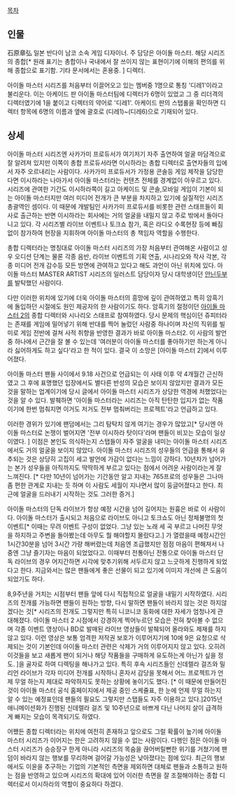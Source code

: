 [[목차]]


== 인물 ==
石原章弘
일본 반다이 남코 소속 게임 디자이너. 주 담당은 아이돌 마스터. 해당 시리즈의 종합[* 원래 표기는 총합이나 국내에서 잘 쓰이지 않는 표현이기에 이해의 편의를 위해 종합으로 표기함. 기타 문서에서는 혼용중. ] 디렉터.

아이돌 마스터 시리즈를 처음부터 이끌어오고 있는 멤버중 1명으로 통칭 '디레1'이라고 불리운다. 이는 아케이드 판 아이돌 마스터팀에 디렉터가 6명이 있었고 그 중 리더격의 디렉터였기에 1을 붙이고 디렉터의 약어로 '디레1'. 아케이드 판의 스탭롤을 확인하면 디렉터 항목에 6명의 이름과 옆에 괄호로 (디레1)~(디레6)으로 기재되어 있다.

== 상세 ==

아이돌 마스터 시리즈엔 사카가미 프로듀서가 여기저기 자주 출연하여 얼굴 마담격으로 잘 알려져 있지만 이쪽이 총합 프로듀서라면 이시하라는 총합 디렉터로 출연자들의 입에서 자주 오르내리는 사람이다. 사카가미 프로듀서가 가정용 콘솔등 게임 제작을 담당한다면 이시하라는 나아가서 아이돌 마스터라는 컨텐츠 전체를 경계없이 아우르고 있다. 시리즈에 관여한 기간도 이시하라쪽이 길고 아케이드 및 콘솔,모바일 게임이 기본이 되는 아이돌 마스터지만 여러 미디어 전개가 큰 부분을 차지하고 있기에 실질적인 시리즈 총괄역인 셈이다. 이 때문에 개발팀인 사카가미 프로듀서를 비롯한 관련 스태프들이 회사로 출근하는 반면 이시하라는 회사에는 거의 얼굴을 내밀지 않고 주로 밖에서 돌아다니고 있다. 각 시리즈별 라이브 이벤트나 토크쇼 참가, 혹은 라디오 수록현장 등에 빠짐없이 참가하여 현장을 지휘하며 아이돌 마스터의 총 책임자 역할을 수행한다.

총합 디렉터라는 명칭대로 아이돌 마스터 시리즈의 가장 처음부터 관여해온 사람이고 성우 오디션 단계는 물론 각종 음반, 라이브 이벤트의 기획 연출, 시나리오와 작사 각본, 각종 미디어 전개 감수등 모든 방면에 관여하고 있다고 해도 과언이 아닌 위치에 있다. 아이돌 마스터 MASTER ARTIST 시리즈의 일러스트 담당이자 당시 대학생이던 [[안닌두부]]를 발탁했던 사람이다. 

다만 이러한 위치에 있기에 더욱 아이돌 마스터의 흥망에 깊이 관여하였고 특히 암흑기에 돌입하던 시절에도 원인 제공자의 한 사람이기도 하다. 암흑기의 절정이던 [[아이돌 마스터 2]]의 종합 디렉터와 시나리오 스태프로 참여하였다. 당시 문제의 핵심이던 쥬피터라는 존재를 게임에 밀어넣기 위해 반대를 찍어 눌렀던 사람중 하나이며 자신의 직위를 빌미로 게임 전반에 걸쳐 사적 취향을 반영한 결과가 바로 아이돌 마스터2. 이 사람의 발언중 하나에서 근간을 잘 볼 수 있는데 '여러분이 아이돌 마스터를 좋아하기만 하는게 아니라 싫어하게도 하고 싶다'라고 한 적이 있다. 결국 이 소망은 [아이돌 마스터 2]에서 이루어졌다.

아이돌 마스터 팬들 사이에서 9.18 사건으로 언급되는 이 사태 이후 약 4개월간 근신하였고 그 후에 표명했던 입장에서도 별다른 반성의 모습은 보이지 않았지만 결과가 모든 것을 말하는 업계이기에 당시 글에서 아이돌 마스터 시리즈가 상당한 역경에 처했었다는 것을 알 수 있다. 발췌하면 '아이돌 마스터라는 시리즈는 아직 탄탄한 입지가 없는 작품이기에 한번 멈춰지면 이거도 저거도 전부 멈춰버리는 프로젝트'라고 언급하고 있다.

이러한 경위가 있기에 팬덤에서는 그리 탐탁치 않게 여기는 경우가 많았고[* 당시엔 아이돌 마스터로 논쟁이 벌어지면 '전부 이시하라 탓이다'라며 팬들이 비꼬는 모습이 일상이였다. ] 이점은 본인도 의식하는지 스탭들이 자주 얼굴을 내미는 아이돌 마스터 시리즈에서도 거의 얼굴을 보이지 않았다. 아이돌 마스터 시리즈의 성우들의 언급을 통해서 유추되는 것은 상당히 고집이 세고 발언에 가감이 없다는 느낌이 강하다. 10년차가 넘어가는 본가 성우들을 아직까지도 딱딱하게 부르고 있다는 점에서 어려운 사람이라는게 잘 느껴진다. [* 다만 10년이 넘어가는 기간동안 알고 지내는 765프로의 성우들은 그나마 좀 편한 관계로 지내는 듯 하며 이 사람도 세월이 지나면서 많이 둥글어졌다고 한다. 최근에 얼굴을 드러내기 시작하는 것도 그러한 증거.]

아이돌 마스터의 단독 라이브가 항상 예정 시간을 넘어 길어지는 원흉은 바로 이 사람이다.  아이돌 마스터가 출시되고 처음으로 라이브도 아니고 토크쇼도 아닌 정체불명의 첫 이벤트[* 이때는 무려 이벤트 구성이 없었다. 그냥 있는 노래 세 곡 부르고 나머진 무엇을 하지하고 주변을 돌아봤는데 아무도 뭘 해야할지 몰랐다고.] 가 열렸을때 예정시간인 1시간30분을 넘어 3시간 가량 해버렸는데 처음엔 조급했지만 점점 마음이 편해져서 나중엔 그냥 즐기자는 마음이 되었었다고. 이때부터 전통아닌 전통으로 아이돌 마스터 단독 라이브의 경우 어지간하면 시각에 맞추기위해 서두르지 않고 느긋하게 진행하게 되었다고 한다. 지금와서는 많은 팬들에게 좋은 선물이 되고 있기에 이미지 개선에 큰 도움이 되었기도 하다. 

8,9주년을 거치는 시점부터 팬들 앞에 다시 직접적으로 얼굴을 내밀기 시작하였다. 시리즈의 전개를 가능하면 팬들이 원하는 방향, 다시 말하면 팬들이 바라지 않는 것은 하지않겠다는 것[* 시리즈의 전개도 그렇지만 특히 니코니코 동화에 대한 자세가 엄청나게 관대해졌다. 아이돌 마스터 2 시점에서 강경하게 찍어누르던 모습은 전혀 찾아볼 수 없으며 각종 이벤트 영상이나 BD로 발매된 라이브 영상들이 발췌되어 올라와도 제재를 하지 않고 있다. 이런 영상은 보통 엄격한 저작권 보호가 이루어지기에 10에 9은 요청으로 삭제되는 것이 기본인데 아이돌 마스터 관련은 삭제가 거의 이루어지지 않고 있다. 오히려 이것들을 보고 새롭게 팬이 되거나 해당 작품들을 구매하게 유도하는게 아닌가 싶을 정도. ]을 골자로 하여 디렉팅을 해나가고 있다. 특히 후속 시리즈들인 신데렐라 걸즈와 밀리언 라이브가 각자 미디어 전개를 시작하니 혼자서 감당을 못해서 어느 프로젝트가 언제 무얼 하는지 제대로 파악하지도 못하는 상황에 놓이기도 했다. [* 이 때문에 만들어진 것이 아이돌 마스터 공식 홈페이지에서 제공 중인 스케쥴표, 한 눈에 언제 무얼 하는지 알 수 있는 예정표인데 팬들의 필요도 그렇지만 스탭들도 자주 이용하고 있다.]2015년 애니메이션화가 진행된 신데렐라 걸즈 및 10주년으로 바쁘게 다닌 나머지 살이 급격하게 빠지는 모습이 목격되기도 하였다. 

어쨌든 종합 디렉터라는 위치에 여전히 존재하고 앞으로도 그럴 확률이 높기에 아이돌 마스터 시리즈가 이어지는 한은 고려하지 않을 수 없는 사람이다. 다행인 점은 아이돌 마스터 시리즈가 승승장구 한게 아니라 시리즈의 목숨을 끊어버릴뻔한 위기를 거쳤기에 팬덤이 바라지 않는 행보를 무리하며 걸어갈 가능성은 낮아졌다는 점에 있다. 최근의 행보에서도 이윤을 추구하는 기업의 기본적인 측면을 제외하면 대체로 팬들과 소통하고 원하는 점을 반영하고 있으며 시리즈의 확대에 있어 이러한 측면을 잘 조절해야하는 종합 디렉터로서 이시하라의 역할이 중요하다 하겠다. 



   

